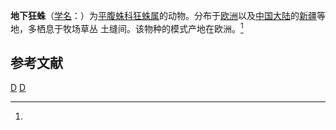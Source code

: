 {{Speciesbox
| taxon = Zelotes subterraneus
| image = Zelotes subterraneus.jpg
| binomial_authority = (C.L.Kock, 1833)<ref name='id14425'>{{cite web| url =http://www.bioinfo.cn/db05/BjdwSpecies.php?action=view&id=14425| title =地下狂蛛| work =《中国动物物种编目数据库》| publisher =中国科学院微生物研究所| author =中国科学院动物研究所| accessdate =2009-04-28| deadurl =yes| archiveurl =https://web.archive.org/web/20160305015238/http://www.bioinfo.cn/db05/BjdwSpecies.php?action=view&id=14425| archivedate =2016-03-05}}</ref>
}}

'''地下狂蛛'''（[[学名|学名]]：{{lang|la|''Zelotes subterraneus''}}）为[[平腹蛛科|平腹蛛科]][[狂蛛属|狂蛛属]]的动物。分布于[[欧洲|欧洲]]以及[[中国大陆|中国大陆]]的[[新疆|新疆]]等地，多栖息于牧场草丛 土缝间。该物种的模式产地在欧洲。<ref name='id14425'/>

== 参考文献 ==
{{reflist}}

{{taxonbar}}
[[Category:_1833年描述的动物|D]]
[[Category:狂蛛属|D]]
